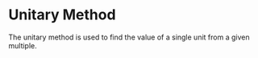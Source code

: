 # Unitary Method

The unitary method is used to find the value of a single unit from a given multiple.